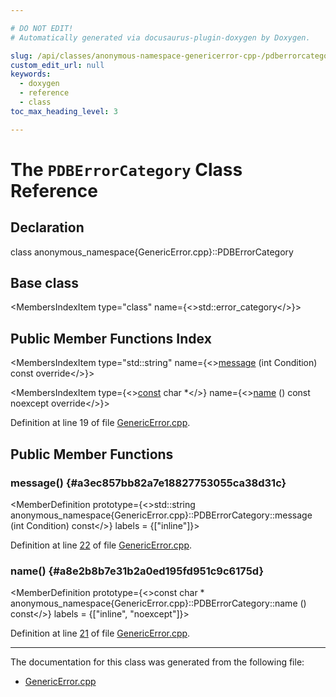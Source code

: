 ```yaml
---

# DO NOT EDIT!
# Automatically generated via docusaurus-plugin-doxygen by Doxygen.

slug: /api/classes/anonymous-namespace-genericerror-cpp-/pdberrorcategory
custom_edit_url: null
keywords:
  - doxygen
  - reference
  - class
toc_max_heading_level: 3

---
```





# The `PDBErrorCategory` Class Reference

<DoxygenPage pluginConfig={pluginConfig}>



## Declaration

<CodeBlock>class anonymous_namespace{GenericError.cpp}::PDBErrorCategory</CodeBlock>

## Base class

<MembersIndex>

<MembersIndexItem
  type="class"
  name={<>std::error&#95;category</>}>
</MembersIndexItem>

</MembersIndex>

## Public Member Functions Index

<MembersIndex>

<MembersIndexItem
  type="std::string"
  name={<><a href="#a3ec857bb82a7e18827753055ca38d31c">message</a> (int Condition) const override</>}>
</MembersIndexItem>

<MembersIndexItem
  type={<><a href="/docs/api/files/lib/lib/target/lib/target/aarch64/aarch64promoteconstant-cpp/#a90f8350fecae261c25be85d38b451bff">const</a> char &#42;</>}
  name={<><a href="#a8e2b8b7e31b2a0ed195fd951c9c6175d">name</a> () const noexcept override</>}>
</MembersIndexItem>

</MembersIndex>


Definition at line 19 of file <a href="/docs/api/files/lib/lib/debuginfo/lib/debuginfo/pdb/genericerror-cpp">GenericError.cpp</a>.

<SectionDefinition>

## Public Member Functions

### message() {#a3ec857bb82a7e18827753055ca38d31c}

<MemberDefinition
  prototype={<>std::string anonymous&#95;namespace&#123;GenericError.cpp&#125;::PDBErrorCategory::message (int Condition) const</>}
  labels = {["inline"]}>

Definition at line <a href="/docs/api/files/lib/lib/debuginfo/lib/debuginfo/pdb/genericerror-cpp/#l00022">22</a> of file <a href="/docs/api/files/lib/lib/debuginfo/lib/debuginfo/pdb/genericerror-cpp">GenericError.cpp</a>.
</MemberDefinition>

### name() {#a8e2b8b7e31b2a0ed195fd951c9c6175d}

<MemberDefinition
  prototype={<>const char &#42; anonymous&#95;namespace&#123;GenericError.cpp&#125;::PDBErrorCategory::name () const</>}
  labels = {["inline", "noexcept"]}>

Definition at line <a href="/docs/api/files/lib/lib/debuginfo/lib/debuginfo/pdb/genericerror-cpp/#l00021">21</a> of file <a href="/docs/api/files/lib/lib/debuginfo/lib/debuginfo/pdb/genericerror-cpp">GenericError.cpp</a>.
</MemberDefinition>

</SectionDefinition>

<hr/>

The documentation for this class was generated from the following file:

<ul>
<li><a href="/docs/api/files/lib/lib/debuginfo/lib/debuginfo/pdb/genericerror-cpp">GenericError.cpp</a></li>
</ul>

</DoxygenPage>
